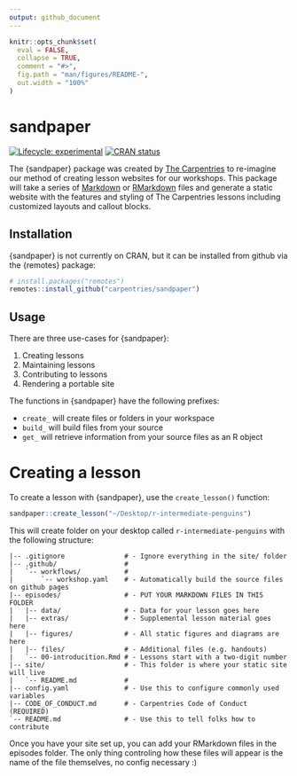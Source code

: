 ```yaml
---
output: github_document
---
```


<!-- README.md is generated from README.Rmd. Please edit that file -->

```r
knitr::opts_chunk$set(
  eval = FALSE,
  collapse = TRUE,
  comment = "#>",
  fig.path = "man/figures/README-",
  out.width = "100%"
)
```

# sandpaper

<!-- badges: start -->
[![Lifecycle: experimental](https://img.shields.io/badge/lifecycle-experimental-orange.svg)](https://www.tidyverse.org/lifecycle/#experimental)
[![CRAN status](https://www.r-pkg.org/badges/version/sandpaper)](https://CRAN.R-project.org/package=sandpaper)
<!-- badges: end -->

The {sandpaper} package was created by [The Carpentries] to re-imagine our method
of creating lesson websites for our workshops. This package will take a series 
of [Markdown] or [RMarkdown] files and generate a static website with the 
features and styling of The Carpentries lessons including customized layouts and
callout blocks. 

## Installation

{sandpaper} is not currently on CRAN, but it can be installed from github via
the {remotes} package:

``` r
# install.packages("remotes")
remotes::install_github("carpentries/sandpaper")
```

## Usage

There are three use-cases for {sandpaper}:

 1. Creating lessons
 2. Maintaining lessons
 3. Contributing to lessons
 4. Rendering a portable site

The functions in {sandpaper} have the following prefixes:

 - `create_` will create files or folders in your workspace
 - `build_` will build files from your source
 - `get_` will retrieve information from your source files as an R object
 
# Creating a lesson

To create a lesson with {sandpaper}, use the `create_lesson()` function:

```r
sandpaper::create_lesson("~/Desktop/r-intermediate-penguins")
```

This will create folder on your desktop called `r-intermediate-penguins` with
the following structure:


```
|-- .gitignore               # - Ignore everything in the site/ folder
|-- .github/                 # 
|   `-- workflows/           #
|       `-- workshop.yaml    # - Automatically build the source files on github pages
|-- episodes/                # - PUT YOUR MARKDOWN FILES IN THIS FOLDER
|   |-- data/                # - Data for your lesson goes here
|   |-- extras/              # - Supplemental lesson material goes here
|   |-- figures/             # - All static figures and diagrams are here
|   |-- files/               # - Additional files (e.g. handouts) 
|   `-- 00-introducition.Rmd # - Lessons start with a two-digit number
|-- site/                    # - This folder is where your static site will live 
|   `-- README.md            #
|-- config.yaml              # - Use this to configure commonly used variables
|-- CODE_OF_CONDUCT.md       # - Carpentries Code of Conduct (REQUIRED)
`-- README.md                # - Use this to tell folks how to contribute
```

Once you have your site set up, you can add your RMarkdown files in the episodes
folder. The only thing controling how these files will appear is the name of the
file themselves, no config necessary :)

[The Carpentries]: https://carpentries.org
[Markdown]: https://daringfireball.net/projects/markdown/
[RMarkdown]: https://rmarkdown.rstudio.com/

